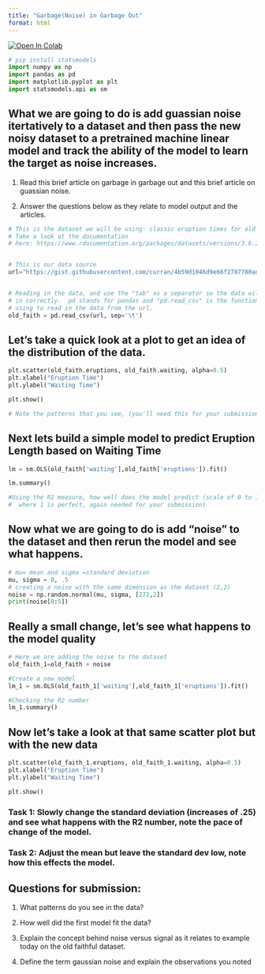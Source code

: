 ```yaml
---
title: "Garbage(Noise) in Garbage Out"
format: html
---
```



[![Open In Colab](https://colab.research.google.com/assets/colab-badge.svg)](https://colab.research.google.com/github/UVADS/DS1001/blob/master/ddsbook/analytics-lab-II.qmd) 




```python
# pip install statsmodels
import numpy as np
import pandas as pd
import matplotlib.pyplot as plt 
import statsmodels.api as sm


```

## What we are going to do is add guassian noise itertatively to a dataset and then pass the new noisy dataset to a pretrained machine linear model and track the ability of the model to learn the target as noise increases. 

1. Read this brief article on garbage in garbage out and this brief article on guassian noise. 

2. Answer the questions below as they relate to model output and the articles. 


```python
# This is the dataset we will be using: classic eruption times for old faithful. 
# Take a look at the documentation 
# here: https://www.rdocumentation.org/packages/datasets/versions/3.6.2/topics/faithful


# This is our data source
url="https://gist.githubusercontent.com/curran/4b59d1046d9e66f2787780ad51a1cd87/raw/9ec906b78a98cf300947a37b56cfe70d01183200/data.tsv"


# Reading in the data, and use the "tab" as a separator so the data will be loaded 
# in correctly.  pd stands for pandas and "pd.read_csv" is the function we are 
# using to read in the data from the url.
old_faith = pd.read_csv(url, sep='\t')

```

## Let's take a quick look at a plot to get an idea of the distribution of the data. 

```python

plt.scatter(old_faith.eruptions, old_faith.waiting, alpha=0.5)
plt.xlabel("Eruption Time")
plt.ylabel("Waiting Time")

plt.show()

# Note the patterns that you see, (you'll need this for your submission) 
```

## Next lets build a simple model to predict Eruption Length based on Waiting Time 

```python
lm = sm.OLS(old_faith['waiting'],old_faith['eruptions']).fit()

lm.summary()

#Using the R2 measure, how well does the model predict (scale of 0 to 1,
#  where 1 is perfect, again needed for your submission)
```


## Now what we are going to do is add "noise" to the dataset and then rerun the model and see what happens.
```python
# mu= mean and sigma =standard deviation
mu, sigma = 0, .5 
# creating a noise with the same dimension as the dataset (2,2) 
noise = np.random.normal(mu, sigma, [272,2]) 
print(noise[0:5])

```

## Really a small change, let's see what happens to the model quality
```python
# Here we are adding the noise to the dataset
old_faith_1=old_faith + noise

#Create a new model
lm_1 = sm.OLS(old_faith_1['waiting'],old_faith_1['eruptions']).fit()

#Checking the R2 number
lm_1.summary()

```

## Now let's take a look at that same scatter plot but with the new data
```python
plt.scatter(old_faith_1.eruptions, old_faith_1.waiting, alpha=0.5)
plt.xlabel("Eruption Time")
plt.ylabel("Waiting Time")

plt.show()

```

### Task 1: Slowly change the standard deviation (increases of .25) and see what happens with the R2 number, note the pace of change of the model.  

### Task 2: Adjust the mean but leave the standard dev low, note how this effects the model.  

## Questions for submission: 

1. What patterns do you see in the data?

2. How well did the first model fit the data? 

3. Explain the concept behind noise versus signal as it relates to example today on the old faithful dataset.  

4. Define the term gaussian noise and explain the observations you noted

